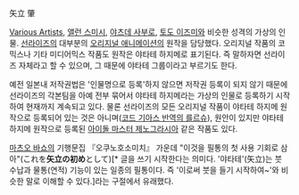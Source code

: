 矢立 肇

[[Various Artists]], [[앨런 스미시]], [[야츠데 사부로]], [[토도 이즈미]]와 비슷한 성격의 가상의 인물. [[선라이즈]]의 대부분의 [[오리지널 애니메이션]]의 원작을 담당했다. 오리지널 작품의 코믹스나 기타 미디어믹스 작품도 원작은 야타테 하지메로 표기된다. 즉 말하자면 선라이즈 자체라고 할 수 있으며, 그 때문에 야타테 그룹이라고 부르기도 한다.

예전 일본내 저작권법은 '인물명으로 등록'하지 않으면 저작권 등록이 되지 않기 때문에 선라이즈의 각본팀을 아예 전부 묶어서 야타테 하지메라는 가상의 인물로 등록하기 시작하여 현재까지 계속되고 있다. 물론 선라이즈의 모든 오리지널 작품이 야타테 하지메 원작으로 등록되어 있는 것은 아니며([[코드 기아스 반역의 를르슈]]), 원안이 있지만 야타테 하지메 원작으로 등록된 [[아이돌 마스터 제노그라시아]] 같은 작품도 있다.

[[마츠오 바쇼]]의 기행문집 『오쿠노호소미치』 가운데 "이것을 필통의 첫 사용 기회로 삼아"(これを'''矢立の初め'''として)[* 글을 쓰기 시작한다는 의미다. '야타테'(矢立)는 붓 수납과 물통(연적) 기능이 있는 일종의 필통이다. 즉 '이로써 붓을 들기 시작하여~'와 비슷한 말로 이해할 수 있다.]라는 구절에서 유래했다. 


